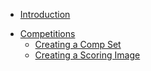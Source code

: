 - [Introduction](/)
<!-- - [Getting Started](/getting-started) -->
<!-- - [Route Setting](/route-setting) -->
<!-- - [Gym Management](/gym-management) -->
- [Competitions](/competitions)
  - [Creating a Comp Set](/competitions/create-comp-set)
  - [Creating a Scoring Image](/competitions/create-comp-score-images)
